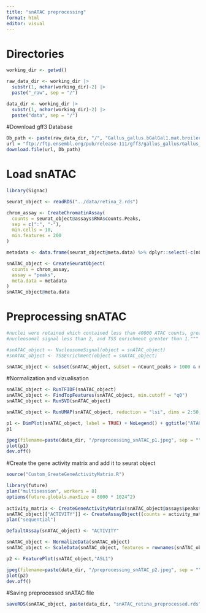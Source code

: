 ```yaml
---
title: "snATAC preprocessing"
format: html
editor: visual
---
```


# Directories

```r
working_dir <- getwd()

raw_data_dir <- working_dir |>
  substr(1, nchar(working_dir)-2) |>
  paste("_raw", sep = "/")

data_dir <- working_dir |>
  substr(1, nchar(working_dir)-2) |>
  paste("data", sep = "/")

```

#Download gff3 Database

```r
Db_path <- paste(raw_data_dir, "/", "Gallus_gallus.bGalGal1.mat.broiler.GRCg7b.111.gff3.gz", sep = "")
url = "ftp://ftp.ensembl.org/pub/release-111/gff3/gallus_gallus/Gallus_gallus.bGalGal1.mat.broiler.GRCg7b.111.gff3.gz"
download.file(url, Db_path)
```

# Load snATAC

```r
library(Signac)

seurat_object <- readRDS("../data/retina_2.rds")

chrom_assay <- CreateChromatinAssay(
  counts = seurat_object@assays$RNA$counts.Peaks,
  sep = c(":", "-"),
  min.cells = 10,
  min.features = 200
)

metadata <- data.frame(seurat_object@meta.data) %>% dplyr::select(-c(nCount_RNA,nFeature_RNA))

snATAC_object <- CreateSeuratObject(
  counts = chrom_assay,
  assay = "peaks",
  meta.data = metadata
)
snATAC_object@meta.data

```

# Preprocessing snATAC

```r
#nuclei were retained which contained less than 40000 ATAC counts, greater than 1000 ATAC counts, 
#nucleosomal signal less than 2, and TSS enrichment greater than 1."""

#snATAC_object <- NucleosomeSignal(object = snATAC_object)
#snATAC_object <- TSSEnrichment(object = snATAC_object)

snATAC_object <- subset(snATAC_object, subset = nCount_peaks > 1000 & nCount_peaks < 4000)
```

#Normalization and vizualisation

```r

snATAC_object <- RunTFIDF(snATAC_object)
snATAC_object <- FindTopFeatures(snATAC_object, min.cutoff = "q0")
snATAC_object <- RunSVD(snATAC_object)

snATAC_object <- RunUMAP(snATAC_object, reduction = "lsi", dims = 2:50, reduction.name = "umap.atac", reduction.key = "atacUMAP_")

p1 <- DimPlot(snATAC_object, label = TRUE) + NoLegend() + ggtitle("ATAC")
p1

jpeg(filename=paste(data_dir, "/preprocessing_snATAC_p1.jpeg", sep = ""))
plot(p1)
dev.off()

```

#Create the gene activity matrix and add it to seurat object

```r

source("Custom_GreateGeneActivityMatrix.R")

library(future)
plan("multisession", workers = 8)
options(future.globals.maxSize = 8000 * 1024^2)
  
activity_matrix <- CreateGeneActivityMatrix(snATAC_object@assays$peaks$counts,Db_path,c(1:39, "Z", "W"))
snATAC_object[["ACTIVITY"]] <- CreateAssayObject((counts = activity_matrix))
plan("sequential")

DefaultAssay(snATAC_object) <- "ACTIVITY"

snATAC_object <- NormalizeData(snATAC_object)
snATAC_object <- ScaleData(snATAC_object, features = rownames(snATAC_object))

p2 <- FeaturePlot(snATAC_object,"ASL1")

jpeg(filename=paste(data_dir, "/preprocessing_snATAC_p2.jpeg", sep = ""))
plot(p2)
dev.off()

```

#Saving preprocessed snATAC file

```r
saveRDS(snATAC_object, paste(data_dir, "snATAC_retina_preprocessed.rds", sep = "/"))

```
